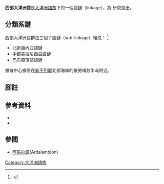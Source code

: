 {{Infobox Language family|name=西部大洋洲語群|altname=|region=[[大洋洲|大洋洲]]西部|familycolor=Austronesian|fam2=[[馬來-玻里尼西亞語族|馬來-玻里尼西亞語族]]|fam3=[[大洋洲語族|大洋洲語族]]|child1=北新幾內亞語鏈|child2=中部美拉尼西亞語鏈|child3=巴布亞頂部語鏈|glotto=west2818|glottorefname=Western Oceanic linkage|map=Oceanic languages.svg|mapcaption={{legend|#00C800|西部大洋洲語群}}}} '''西部大洋洲語'''是[[大洋洲語族|大洋洲語族]]下的一個語鏈（linkage），為{{Harvard citation text|Ross|1988}} 研究提出。 

== 分類系譜 ==
西部大洋洲語群由三個子語鏈（sub-linkage）組成： <ref>{{Harvcolnb|Lynch|Ross|Crowley|2002}}.</ref> 

* 北新幾內亞語鏈 
* 中部美拉尼西亞語鏈 
* 巴布亞頂部語鏈 

擴散中心據信在[[新不列顛|新不列颠]]北部海岸的維勞梅兹半岛附近。 

== 腳註 ==
{{Reflist}}

== 參考資料 ==
{{refbegin}}
* {{Cite book|last=Lynch|first=John|authorlink=John Lynch (linguist)|first2=Malcolm|last2=Ross|authorlink2=Malcolm Ross (linguist)|first3=Terry|last3=Crowley|authorlink3=Terry Crowley (linguist)|year=2002|title=The Oceanic languages|location=Richmond, Surrey|publisher=Curzon|isbn=9780700711284|oclc=48929366|ref=harv}}
* {{Cite book|ref=harv|last=Ross|first=Malcolm D.|authorlink=Malcolm Ross (linguist)|title=[[原始大洋洲語|Proto Oceanic]] and the [[南島語系|Austronesian languages]] of western Melanesia|year=1988|publisher=Pacific Linguistics|location=Canberra}}
{{refend}}

==參閲==
*[[阿馬拉語|阿馬拉語]](Ardalambion)

[[Category:大洋洲語族|Category:大洋洲語族]]